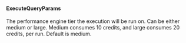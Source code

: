#### ExecuteQueryParams


<ParamField path="performance" type="text">
The performance engine tier the execution will be run on.
Can be either medium or large.
Medium consumes 10 credits, and large consumes 20 credits, per run.
Default is medium.
</ParamField>
<ParamField path="query_parameters" type="">

</ParamField>
